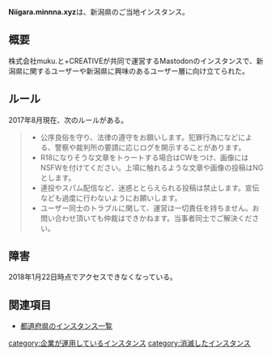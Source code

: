 {{Infobox instance
| Name = {{Ruby|Niigata.minnna.xyz|ニイガタマストドン}}
| Image = [[ファイル:Niigata Mastodon.png|300px]]
| Domain = https://niigata.minnna.xyz
| Admin  = [https://muku-corp.co.jp/ 株式会社muku.] <br /> [http://p-l-us-creative.com/ CREATIVE+]
| Country = 日本
| Start = 2017年5月2日
| Alias = ニイガタマストドン
}}'''Niigara.minnna.xyz'''は、新潟県のご当地インスタンス。

== 概要 ==
株式会社muku.と+CREATIVEが共同で運営するMastodonのインスタンスで、新潟県に関するユーザーや新潟県に興味のあるユーザー層に向け立てられた。

== ルール ==
2017年8月現在、次のルールがある。
<blockquote>
*公序良俗を守り、法律の遵守をお願いします。犯罪行為になどによる、警察や裁判所の要請に応じログを開示することがあります。
*R18になりそうな文章をトゥートする場合はCWをつけ、画像にはNSFWを付けてください。上項に触れるような文章や画像の投稿はNGとします。
*連投やスパム配信など、迷惑ととらえられる投稿は禁止します。宣伝なども過度に行わないようにお願いします。
*ユーザー同士のトラブルに関して、運営は一切責任を持ちません。お問い合わせ頂いても仲裁はできかねます。当事者同士でご解決ください。
</blockquote>

==障害==
2018年1月22日時点でアクセスできなくなっている。

== 関連項目 ==
* [[都道府県のインスタンス一覧]]

{{DEFAULTSORT:にいがた}}
[[category:企業が運用しているインスタンス]]
[[category:消滅したインスタンス]]